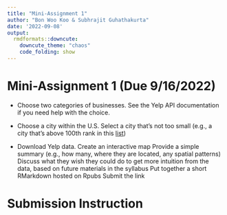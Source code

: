 ```yaml
---
title: "Mini-Assignment 1"
author: "Bon Woo Koo & Subhrajit Guhathakurta"
date: '2022-09-08'
output:
  rmdformats::downcute:
    downcute_theme: "chaos"
    code_folding: show
---
```


# Mini-Assignment 1 (Due 9/16/2022)

* Choose two categories of businesses. See the Yelp API documentation if you need help with the choice.

* Choose a city within the U.S. Select a city that's not too small (e.g., a city that's above 100th rank in this [list](https://worldpopulationreview.com/us-cities))

* Download Yelp data.
Create an interactive map
Provide a simple summary (e.g., how many, where they are located, any spatial patterns)
Discuss what they wish they could do to get more intuition from the data, based on future materials in the syllabus
Put together a short RMarkdown hosted on Rpubs
Submit the link

# Submission Instruction